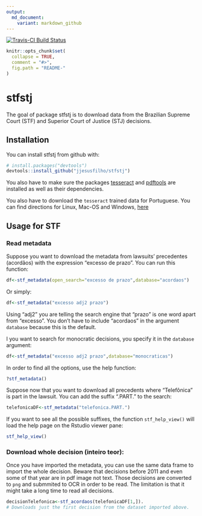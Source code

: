 ```yaml
---
output:
  md_document:
    variant: markdown_github
---
```


[![Travis-CI Build Status](https://travis-ci.org/jjesusfilho/stfstj.svg?branch=master)](https://travis-ci.org/jjesusfilho/stfstj)

<!-- README.md is generated from README.Rmd. Please edit that file -->

```r
knitr::opts_chunk$set(
  collapse = TRUE,
  comment = "#>",
  fig.path = "README-"
)
```

# stfstj

The goal of package stfstj is to download data from the Brazilian Supreme Court (STF) and Superior Court of Justice (STJ) decisions.

## Installation

You can install stfstj from github with:

```r
# install.packages("devtools")
devtools::install_github("jjesusfilho/stfstj")
```

You also have to make sure the packages [tesseract](https://github.com/ropensci/tesseract) and [pdftools](https://github.com/ropensci/pdftools) are installed as well as their dependencies.

You also have to download the `tesseract` trained data for Portuguese. You can find directions for Linux, Mac-OS and Windows, [here](https://github.com/tesseract-ocr/tesseract/wiki)

## Usage for STF

### Read metadata

Suppose you want to download the metadata from lawsuits' precedentes (acordãos) with the expression "excesso de prazo". You can run this function:

```r
df<-stf_metadata(open_search="excesso de prazo",database="acordaos")
```

Or simply:

```r
df<-stf_metadata("excesso adj2 prazo")
```

Using "adj2" you are telling the search engine that "prazo" is one word apart from "excesso". You don't have to include "acordaos" in the argument `database` because this is the default.

I you want to search for monocratic decisions, you specify it in the `database` argument:

```r
df<-stf_metadata("excesso adj2 prazo",database="monocraticas")
```

In order to find all the options, use the help function:

```r
?stf_metadata()
```

Suppose now that you want to download all precedents where "Telefônica" is part in the lawsuit. You can add the suffix ".PART." to the search:

```r
telefonicaDF<-stf_metadata("telefonica.PART.")
```

If you want to see all the possible suffixes, the function `stf_help_view()` will load the help page on the Rstudio viewer pane:

```r
stf_help_view()
```

### Download whole decision (inteiro teor):

Once you have imported the metadata, you can use the same data frame to import the whole decision. Beware that decisions before 2011 and even some of that year are in pdf image not text. Those decisions are converted to `png` and submmited to OCR in order to be read.
The limitation is that it might take a long time to read all decisions.

```r
decisionTelefonica<-stf_acordaos(telefonicaDF[1,]). 
# Downloads just the first decision from the dataset imported above.
```






